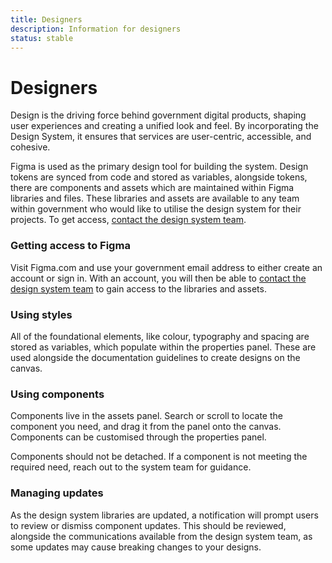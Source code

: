 ```yaml
---
title: Designers
description: Information for designers
status: stable
---
```


# Designers

Design is the driving force behind government digital products, shaping user experiences and creating a unified look and feel. By incorporating the Design System, it ensures that services are user-centric, accessible, and cohesive.

Figma is used as the primary design tool for building the system. Design tokens are synced from code and stored as variables, alongside tokens, there are components and assets which are maintained within Figma libraries and files.
These libraries and assets are available to any team within government who would like to utilise the design system for their projects.
To get access, [contact the design system team](/contact/).

### Getting access to Figma

Visit Figma.com and use your government email address to either create an account or sign in. With an account, you will then be able to [contact the design system team](/contact/) to gain access to the libraries and assets.

### Using styles

All of the foundational elements, like colour, typography and spacing are stored as variables, which populate within the properties panel. These are used alongside the documentation guidelines to create designs on the canvas.

### Using components

Components live in the assets panel. Search or scroll to locate the component you need, and drag it from the panel onto the canvas. Components can be customised through the properties panel.

Components should not be detached. If a component is not meeting the required need, reach out to the system team for guidance.

### Managing updates

As the design system libraries are updated, a notification will prompt users to review or dismiss component updates. This should be reviewed, alongside the communications available from the design system team, as some updates may cause breaking changes to your designs.
